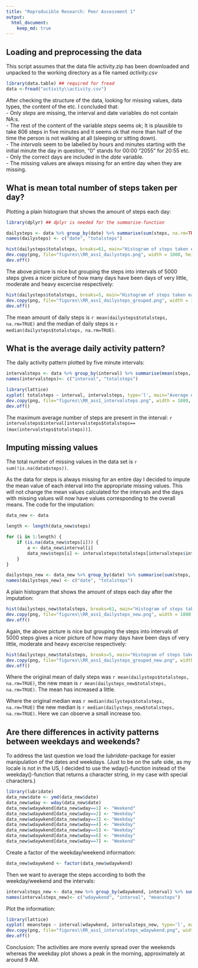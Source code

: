 ```yaml
---
title: "Reproducible Research: Peer Assessment 1"
output: 
  html_document:
    keep_md: true
---
```



## Loading and preprocessing the data
This script assumes that the data file activity.zip has been downloaded and unpacked to the working directory as a file named *activity.csv*  
  
```r
library(data.table) ## required for fread
data <-fread("activity\\activity.csv")
```
  
After checking the structure of the data, looking for missing values, data types, the content of the  etc. I concluded that:  
- Only *steps* are missing, the interval and date variables do not contain NA:s.  
- The rest of the content of the variable *steps* seems ok; It is plausible to take 806 steps in five minutes and it seems ok that more than half of the time the person is not walking at all (sleeping or sitting down).  
- The *intervals* seem to be labelled by hours and minutes starting with the initial minute the day in question, "0" stands for 00:00 "2055" for 20:55 etc.  
- Only the correct days are included in the *date* variable.  
- The missing values are always missing for an entire day when they are missing.   
  

## What is mean total number of steps taken per day?
Plotting a plain histogram that shows the amount of steps each day:    

```r
library(dplyr) ## dplyr is needed for the summarise-function

dailysteps <- data %>% group_by(date) %>% summarise(sum(steps, na.rm=TRUE)) 
names(dailysteps) <- c("date", "totalsteps")
```

```r
hist(dailysteps$totalsteps, breaks=61, main="Histogram of steps taken each day", xlab="Daily steps", col="lightblue")
dev.copy(png, file="figures\\RR_ass1_dailysteps.png", width = 1080, height = 480) ##saving the plot into the /figures -folder
dev.off()
```
  
The above picture is nice but grouping the steps into intervals of 5000 steps gives a nicer picture of how many days have been days of very little, moderate and heavy excercise respectively:
```r
hist(dailysteps$totalsteps, breaks=5, main="Histogram of steps taken each day, grouped in intervals of 5000 steps", xlab="Daily steps", col="lightblue")
dev.copy(png, file="figures\\RR_ass1_dailysteps_grouped.png", width = 1080, height = 480) ##saving the plot into the /figures -folder
dev.off()
```

The mean amount of daily steps is `r mean(dailysteps$totalsteps, na.rm=TRUE)` and the median of daily steps is `r median(dailysteps$totalsteps, na.rm=TRUE)`.


## What is the average daily activity pattern?

The daily activity pattern plotted by five minute intervals:

```r
intervalsteps <- data %>% group_by(interval) %>% summarise(mean(steps, na.rm=TRUE)) 
names(intervalsteps)<- c("interval", "totalsteps")

library(lattice)
xyplot( totalsteps ~ interval, intervalsteps, type='l', main="Average number of steps taken per interval", xlab="Interval", ylab="Steps")
dev.copy(png, file="figures\\RR_ass1_intervalsteps.png", width = 1080, height = 480) ##saving the plot into the /figures -folder
dev.off()
```

The maximum average number of steps are present in the interval: `r intervalsteps$interval[intervalsteps$totalsteps==(max(intervalsteps$totalsteps))]`.


## Imputing missing values
  
The total number of missing values in the data set is `r sum(!is.na(data$steps))`.  
  
As the data for steps is always missing for an entire day I decided to impute the 
mean value of each interval into the appropriate missing values. This will not 
change the mean values calculated for the intervals and the days with missing 
values will now have values corresponding to the overall means. The code for the 
imputation:  

```r
data_new <- data

length <- length(data_new$steps)

for (i in 1:length) {
    if (is.na(data_new$steps[i])) { 
        a <- data_new$interval[i]
        data_new$steps[i] <- intervalsteps$totalsteps[intervalsteps$interval==a] 
    }
}

dailysteps_new <- data_new %>% group_by(date) %>% summarise(sum(steps, na.rm=TRUE)) 
names(dailysteps_new) <- c("date", "totalsteps")
``` 
  
A plain histogram that shows the amount of steps each day after the imputation:  
```r
hist(dailysteps_new$totalsteps, breaks=61, main="Histogram of steps taken each day after imputation", xlab="Daily steps", col="lightblue")
dev.copy(png, file="figures\\RR_ass1_dailysteps_new.png", width = 1080, height = 480) ##saving the plot into the /figures -folder
dev.off()
```
  
Again, the above picture is nice but grouping the steps into intervals of 5000 steps gives a nicer picture of how many days have been days of very little, moderate and heavy excercise respectively:
```r
hist(dailysteps_new$totalsteps, breaks=5, main="Histogram of steps taken each day, grouped in intervals of 5000 steps", xlab="Daily steps", col="lightblue")
dev.copy(png, file="figures\\RR_ass1_dailysteps_grouped_new.png", width = 1080, height = 480) ##saving the plot into the /figures -folder
dev.off()
```

Where the original mean of daily steps was `r mean(dailysteps$totalsteps, na.rm=TRUE)`, 
the new mean is `r mean(dailysteps_new$totalsteps, na.rm=TRUE)`. The mean has 
increased a little.    
  
Where the original median was `r median(dailysteps$totalsteps, na.rm=TRUE)` 
the new median is `r median(dailysteps_new$totalsteps, na.rm=TRUE)`. Here we 
can observe a small increase too.  
  
## Are there differences in activity patterns between weekdays and weekends?
  
To address the last question we load the *lubridate*-package for easier manipulation
of the dates and weekdays. (Just to be on the safe side, as my locale is not in the US, 
I decided to use the wday()-function instead of the weekday()-function that returns 
a character string, in my case with special characters.)  
  
```r
library(lubridate) 
data_new$date <- ymd(data_new$date) 
data_new$wday <- wday(data_new$date) 
data_new$wdaywkend[data_new$wday==1] <- "Weekend" 
data_new$wdaywkend[data_new$wday==2] <- "Weekday"
data_new$wdaywkend[data_new$wday==3] <- "Weekday"
data_new$wdaywkend[data_new$wday==4] <- "Weekday"
data_new$wdaywkend[data_new$wday==5] <- "Weekday"
data_new$wdaywkend[data_new$wday==6] <- "Weekday"
data_new$wdaywkend[data_new$wday==7] <- "Weekend"
```
  
Create a factor of the weekday/weekend information:  

```r
data_new$wdaywkend <- factor(data_new$wdaywkend)
```

Then we want to average the steps according to both the weekday/weekend and the intervals:  
```r
intervalsteps_new <- data_new %>% group_by(wdaywkend, interval) %>% summarise(mean(steps, na.rm=TRUE)) 
names(intervalsteps_new)<- c("wdaywkend", "interval", "meansteps")
```  
  
Plot the information:
```r
library(lattice)
xyplot( meansteps ~ interval|wdaywkend, intervalsteps_new, type='l', main="Average number of steps taken per interval, weekday vs. weekend", xlab="Interval", ylab="Steps")
dev.copy(png, file="figures\\RR_ass1_intervalsteps_wdaywkend.png", width = 1080, height = 480) ##saving the plot into the /figures -folder
dev.off()
``` 
  
Conclusion: The activities are more evenly spread over the weekends whereas the weekday plot shows a peak in the morning, approximately at around 9 AM.